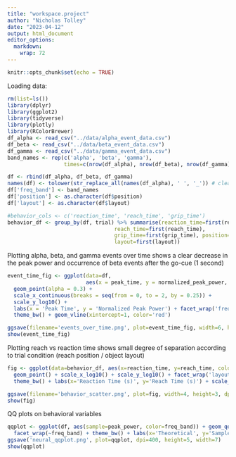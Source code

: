 ```yaml
---
title: "workspace.project"
author: "Nicholas Tolley"
date: "2023-04-12"
output: html_document
editor_options: 
  markdown: 
    wrap: 72
---
```


```r
knitr::opts_chunk$set(echo = TRUE)
```

Loading data:

```r
rm(list=ls())
library(dplyr)
library(ggplot2)
library(tidyverse)
library(plotly)
library(RColorBrewer)
df_alpha <- read_csv("../data/alpha_event_data.csv")
df_beta <- read_csv("../data/beta_event_data.csv")
df_gamma <- read_csv("../data/gamma_event_data.csv")
band_names <- rep(c('alpha', 'beta', 'gamma'),
                  times=c(nrow(df_alpha), nrow(df_beta), nrow(df_gamma)))

df <- rbind(df_alpha, df_beta, df_gamma)
names(df) <- tolower(str_replace_all(names(df_alpha), ' ', '_')) # clean names
df['freq_band'] <- band_names
df['position'] <- as.character(df$position)
df['layout'] <- as.character(df$layout)

#behavior_cols <- c('reaction_time', 'reach_time', 'grip_time')
behavior_df <- group_by(df, trial) %>% summarise(reaction_time=first(reaction_time),
                                  reach_time=first(reach_time),
                                  grip_time=first(grip_time), position=first(position),
                                  layout=first(layout))

```

Plotting alpha, beta, and gamma events over time shows a clear decrease
in the peak power and occurrence of beta events after the go-cue (1
second)

```r

event_time_fig <- ggplot(data=df,
                         aes(x = peak_time, y = normalized_peak_power, color=peak_frequency)) +
  geom_point(alpha = 0.3) +
  scale_x_continuous(breaks = seq(from = 0, to = 2, by = 0.25)) +
  scale_y_log10() +
  labs(x = 'Peak Time', y = 'Normalized Peak Power') + facet_wrap('freq_band', ncol=1) + scale_y_log10() +
  theme_bw() + geom_vline(xintercept=1, color='red')

ggsave(filename='events_over_time.png', plot=event_time_fig, width=6, height=6, dpi=400)
show(event_time_fig)
```

Plotting reach vs reaction time shows small degree of separation
according to trial condition (reach position / object layout)

```r

fig <- ggplot(data=behavior_df, aes(x=reaction_time, y=reach_time, color=position)) +
  geom_point() + scale_x_log10() + scale_y_log10() + facet_wrap('layout', nrow=2, ncol=2) +
  theme_bw() + labs(x='Reaction Time (s)', y='Reach Time (s)') + scale_color_brewer(palette='Dark2')

ggsave(filename='behavior_scatter.png', plot=fig, width=4, height=3, dpi=400)
show(fig)

```

QQ plots on behavioral variables

```r
qqplot <- ggplot(df, aes(sample=peak_power, color=freq_band)) + geom_qq() + geom_qq_line() + 
  facet_wrap(~freq_band) + theme_bw() + labs(x='Theoretical', y='Sample')
ggsave('neural_qqplot.png', plot=qqplot, dpi=400, height=5, width=7)
show(qqplot)
```
